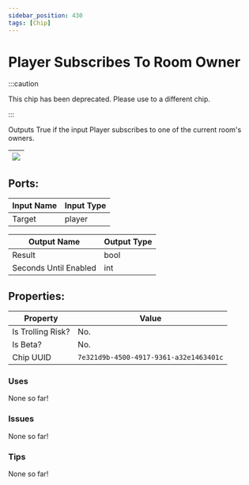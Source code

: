 ```yaml
---
sidebar_position: 430
tags: [Chip]
---
```


# Player Subscribes To Room Owner
:::caution

This chip has been deprecated. Please use to a different chip.

:::

Outputs True if the input Player subscribes to one of the current room's owners.

| ![](https://images-ext-2.discordapp.net/external/MPmIaQzlEPmgGWlgi-WxBBXt0Bjv_zWPkg1y1f_sy3s/https/www.recroomcircuits.com/image/circuit/absolute-value?width=206&height=108) |
|-----|

## Ports:

| Input Name | Input Type |
|-----------|-----------|
| Target | player |

| Output Name | Output Type |
|-----------|-----------|
| Result | bool |
| Seconds Until Enabled | int |

## Properties:

| Property  | Value |
|-------------------|-----------|
| Is Trolling Risk? | No. |
| Is Beta? | No. |
| Chip UUID | `7e321d9b-4500-4917-9361-a32e1463401c` |

### Uses
None so far!

### Issues
None so far!

### Tips
None so far!
